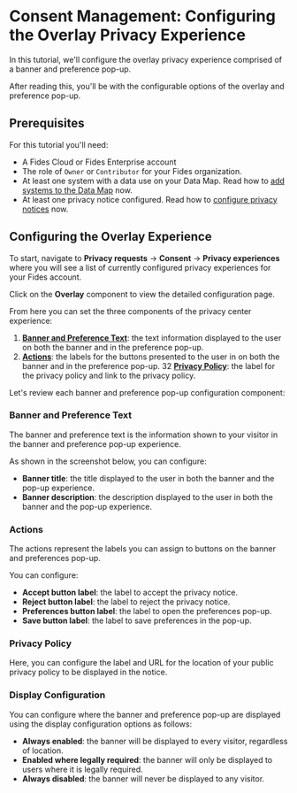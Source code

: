 
# Consent Management: Configuring the Overlay Privacy Experience

<TutorialKey duration="5" product="Fides" topic="Consent Management"/>

In this tutorial, we'll configure the overlay privacy experience comprised of a banner and preference pop-up.

After reading this, you'll be with the configurable options of the overlay and preference pop-up.

## Prerequisites

For this tutorial you'll need:

* A Fides Cloud or Fides Enterprise account
* The role of `Owner` or `Contributor` for your Fides organization.
* At least one system with a data use on your Data Map. Read how to [add systems to the Data Map](/tutorials/data-mapping-adding-systems-manually) now.
* At least one privacy notice configured. Read how to [configure privacy notices](/tutorials/privacy-experiences/privacy-notices) now.



## Configuring the Overlay Experience
To start, navigate to **Privacy requests** → **Consent** → **Privacy experiences** where you will see a list of currently configured privacy experiences for your Fides account.

Click on the **Overlay** component to view the detailed configuration page.

From here you can set the three components of the privacy center experience:
1. **[Banner and Preference Text](#banner-and-preference-text)**: the text information displayed to the user on both the banner and in the preference pop-up.
2. **[Actions](#actions)**: the labels for the buttons presented to the user in on both the banner and in the preference pop-up.
32 **[Privacy Policy](#privacy-policy)**: the label for the privacy policy and link to the privacy policy.

Let's review each banner and preference pop-up configuration component:

### Banner and Preference Text
The banner and preference text is the information shown to your visitor in the banner and preference pop-up experience.

As shown in the screenshot below, you can configure:
* **Banner title**: the title displayed to the user in both the banner and the pop-up experience.
* **Banner description**: the description displayed to the user in both the banner and the pop-up experience.
<Screenshot img="/assets/img/tutorials/consent-management-oux-titles.gif" description="Privacy Overlay Text" />

### Actions
The actions represent the labels you can assign to buttons on the banner and preferences pop-up.

You can configure:

* **Accept button label**: the label to accept the privacy notice.
* **Reject button label**: the label to reject the privacy notice.
* **Preferences button label**: the label to open the preferences pop-up.
* **Save button label**: the label to save preferences in the pop-up.

<Screenshot img="/assets/img/tutorials/consent-management-oux-action-buttons.gif" description="Overlay Button Actions" />

### Privacy Policy
Here, you can configure the label and URL for the location of your public privacy policy to be displayed in the notice.

<Screenshot img="/assets/img/tutorials/consent-management-oux-policy.gif" description="Overlay Privacy Policy" mw="500"/>

### Display Configuration
You can configure where the banner and preference pop-up are displayed using the display configuration options as follows:
* **Always enabled**: the banner will be displayed to every visitor, regardless of location.
* **Enabled where legally required**: the banner will only be displayed to users where it is legally required.
* **Always disabled**: the banner will never be displayed to any visitor.

<Screenshot img="/assets/img/tutorials/consent-management-oux-display.gif" description="Overlay Display Configuration" mw="500"/>